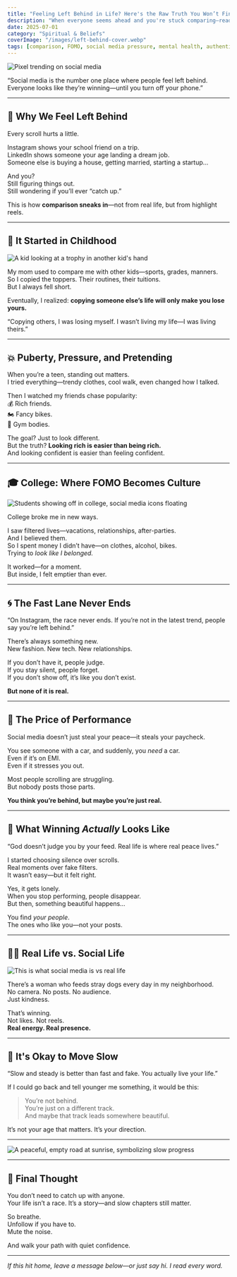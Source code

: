 ```yaml
---
title: "Feeling Left Behind in Life? Here's the Raw Truth You Won’t Find on Instagram"
description: "When everyone seems ahead and you're stuck comparing—read this. It's not your fault, and you're not really behind."
date: 2025-07-01
category: "Spiritual & Beliefs"
coverImage: "/images/left-behind-cover.webp"
tags: [comparison, FOMO, social media pressure, mental health, authenticity, introvert life, Gen Z mindset]
---
```



<Image
  src="/images/trending-woman1.webp"
  alt="Pixel trending on social media"
  width={900}
  height={400}
  className="rounded-xl my-6 mx-auto shadow-lg"
/>

<Quote>
  “Social media is the number one place where people feel left behind. Everyone looks like they’re winning—until you turn off your phone.”  
</Quote>

---

## 📱 Why We Feel Left Behind

Every scroll hurts a little.

Instagram shows your school friend on a trip.  
LinkedIn shows someone your age landing a dream job.  
Someone else is buying a house, getting married, starting a startup...

And you?  
Still figuring things out.  
Still wondering if you’ll ever “catch up.”

This is how **comparison sneaks in**—not from real life, but from highlight reels.

---

## 👶 It Started in Childhood

<Image
  src="/images/comparison-childhood.webp"
  alt="A kid looking at a trophy in another kid's hand"
  width={900}
  height={400}
  className="rounded-xl my-6 mx-auto shadow-lg"
/>

My mom used to compare me with other kids—sports, grades, manners.  
So I copied the toppers. Their routines, their tuitions.  
But I always fell short.

Eventually, I realized: **copying someone else’s life will only make you lose yours.**

<Quote>
  “Copying others, I was losing myself. I wasn’t living my life—I was living theirs.”
</Quote>

---

## 💥 Puberty, Pressure, and Pretending

When you’re a teen, standing out matters.  
I tried everything—trendy clothes, cool walk, even changed how I talked.

Then I watched my friends chase popularity:  
💰 Rich friends.  
🏍️ Fancy bikes.  
💪 Gym bodies.

The goal? Just to look different.  
But the truth? **Looking rich is easier than being rich.**  
And looking confident is easier than feeling confident.

---

## 🎓 College: Where FOMO Becomes Culture

<Image
  src="/images/social-media.webp"
  alt="Students showing off in college, social media icons floating"
  width={900}
  height={400}
  className="rounded-xl my-6 mx-auto shadow-lg"
/>

College broke me in new ways.

I saw filtered lives—vacations, relationships, after-parties.  
And I believed them.  
So I spent money I didn’t have—on clothes, alcohol, bikes.  
Trying to *look like I belonged.*

It worked—for a moment.  
But inside, I felt emptier than ever.

---

## 🌀 The Fast Lane Never Ends

<Quote>
  “On Instagram, the race never ends. If you’re not in the latest trend, people say you’re left behind.”
</Quote>

There’s always something new.  
New fashion. New tech. New relationships.

If you don’t have it, people judge.  
If you stay silent, people forget.  
If you don’t show off, it’s like you don’t exist.

**But none of it is real.**

---

## 💸 The Price of Performance

Social media doesn’t just steal your peace—it steals your paycheck.

You see someone with a car, and suddenly, you *need* a car.  
Even if it’s on EMI.  
Even if it stresses you out.

Most people scrolling are struggling.  
But nobody posts those parts.

**You think you’re behind, but maybe you’re just real.**

---

## 🙌 What Winning *Actually* Looks Like

<Quote>
  “God doesn’t judge you by your feed. Real life is where real peace lives.”
</Quote>

I started choosing silence over scrolls.  
Real moments over fake filters.  
It wasn’t easy—but it felt right.

Yes, it gets lonely.  
When you stop performing, people disappear.  
But then, something beautiful happens…

You find *your people*.  
The ones who like you—not your posts.

---

## 🧘‍♂️ Real Life vs. Social Life

<Image
  src="/images/real-vs-social.webp"
  alt="This is what social media is vs real life"
  width={900}
  height={400}
  className="rounded-xl my-6 mx-auto shadow-lg"
/>

There’s a woman who feeds stray dogs every day in my neighborhood.  
No camera. No posts. No audience.  
Just kindness.

That’s winning.  
Not likes. Not reels.  
**Real energy. Real presence.**

---

## 🐢 It's Okay to Move Slow

<Quote>
  “Slow and steady is better than fast and fake. You actually live your life.”
</Quote>

If I could go back and tell younger me something, it would be this:

> You’re not behind.  
> You’re just on a different track.  
> And maybe that track leads somewhere beautiful.

It’s not your age that matters. It’s your direction.

---

<Image
  src="/images/slow-lane.webp"
  alt="A peaceful, empty road at sunrise, symbolizing slow progress"
  width={900}
  height={400}
  className="rounded-xl my-6 mx-auto shadow-lg"
/>

---

## 🧡 Final Thought

You don’t need to catch up with anyone.  
Your life isn’t a race. It’s a story—and slow chapters still matter.

So breathe.  
Unfollow if you have to.  
Mute the noise.

And walk your path with quiet confidence.

---

*If this hit home, leave a message below—or just say hi. I read every word.*

